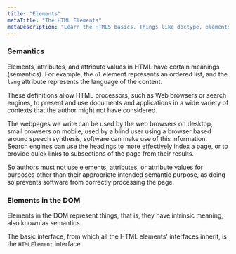 ```yaml
---
title: "Elements"
metaTitle: "The HTML Elements"
metaDescription: "Learn the HTML5 basics. Things like doctype, elements, root element, head and body element, metadata, attributes, etc."
---
```


### Semantics

Elements, attributes, and attribute values in HTML have certain meanings (semantics).
For example, the `ol` element represents an ordered list, and the `lang` attribute represents the language of the content.

These definitions allow HTML processors, such as Web browsers or search engines, to present and use documents and applications in a wide variety of contexts that the author might not have considered.

The webpages we write can be used by the web browsers on desktop, small browsers on mobile,
used by a blind user using a browser based around speech synthesis, software can make use of this information. Search engines can use the headings to more effectively index a page, or to provide quick links to subsections of the page from their results.

So authors must not use elements, attributes, or attribute values for purposes other than their appropriate intended semantic purpose, as doing so prevents software from correctly processing the page.

### Elements in the DOM

Elements in the DOM represent things; that is, they have intrinsic meaning, also known as semantics.

The basic interface, from which all the HTML elements' interfaces inherit, is the `HTMLElement` interface.
